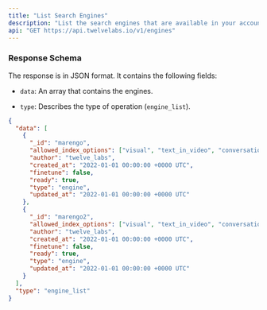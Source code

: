 ```yaml
---
title: "List Search Engines"
description: "List the search engines that are available in your account."
api: "GET https://api.twelvelabs.io/v1/engines"
---
```


### Response Schema

The response is in JSON format. It contains the following fields:

- `data`: An array that contains the engines.

- `type`: Describes the type of operation (`engine_list`).

<ResponseExample>

```json
{
  "data": [
    {
      "_id": "marengo",
      "allowed_index_options": ["visual", "text_in_video", "conversation"],
      "author": "twelve_labs",
      "created_at": "2022-01-01 00:00:00 +0000 UTC",
      "finetune": false,
      "ready": true,
      "type": "engine",
      "updated_at": "2022-01-01 00:00:00 +0000 UTC"
    },
    {
      "_id": "marengo2",
      "allowed_index_options": ["visual", "text_in_video", "conversation"],
      "author": "twelve_labs",
      "created_at": "2022-01-01 00:00:00 +0000 UTC",
      "finetune": false,
      "ready": true,
      "type": "engine",
      "updated_at": "2022-01-01 00:00:00 +0000 UTC"
    }
  ],
  "type": "engine_list"
}
```

</ResponseExample>
